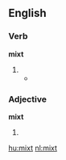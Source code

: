 ==English==

===Verb===
'''mixt'''

# {{archaic spelling of|[[mixed]]}}
#*{{quote-book
 | author  = [[w:Samuel Butler (poet)|Samuel Butler]]
 | title   = [[s:Hudibras|Hudibras]]
 | year    = 1859
 | page    = 14
 | passage = The upper part thereof was whey, / The nether orange, '''mixt''' with grey.
}}

===Adjective===
'''mixt'''

# {{archaic spelling of|[[mixed]]}}

[[hu:mixt]]
[[nl:mixt]]